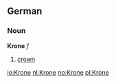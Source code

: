 ==German==

===Noun===

'''Krone''' ''f''

# [[crown]]

[[io:Krone]]
[[nl:Krone]]
[[no:Krone]]
[[pl:Krone]]